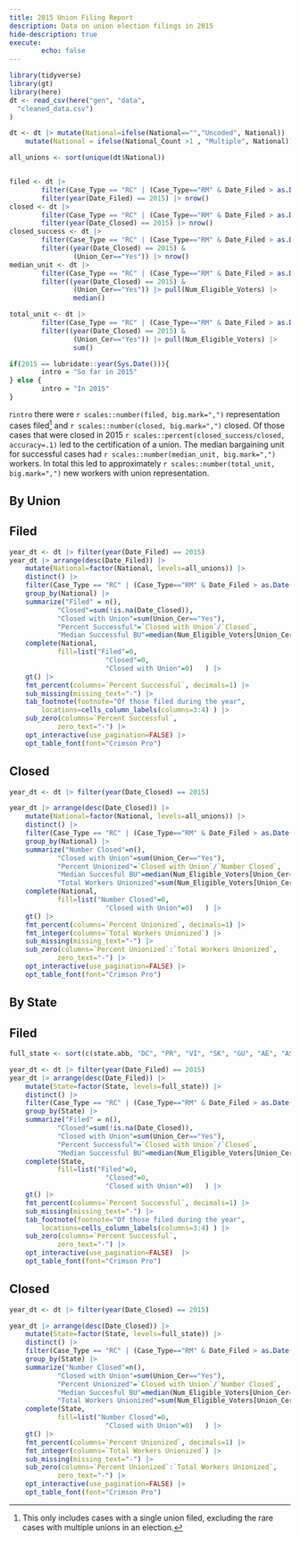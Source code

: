 ```yaml
---
title: 2015 Union Filing Report
description: Data on union election filings in 2015
hide-description: true 
execute:
        echo: false
---
```



```r

library(tidyverse)
library(gt)
library(here)
dt <- read_csv(here("gen", "data", 
  "cleaned_data.csv")
)

dt <- dt |> mutate(National=ifelse(National=="","Uncoded", National)) |> 
    mutate(National = ifelse(National_Count >1 , "Multiple", National))

all_unions <- sort(unique(dt$National))


filed <- dt |>
        filter(Case_Type == "RC" | (Case_Type=="RM" & Date_Filed > as.Date("2023-08-25"))) |>
        filter(year(Date_Filed) == 2015) |> nrow()
closed <- dt |>  
        filter(Case_Type == "RC" | (Case_Type=="RM" & Date_Filed > as.Date("2023-08-25"))) |> 
        filter(year(Date_Closed) == 2015) |> nrow()
closed_success <- dt |>  
        filter(Case_Type == "RC" | (Case_Type=="RM" & Date_Filed > as.Date("2023-08-25")))   |> 
        filter((year(Date_Closed) == 2015) &
                (Union_Cer=="Yes")) |> nrow()
median_unit <- dt |>  
        filter(Case_Type == "RC" | (Case_Type=="RM" & Date_Filed > as.Date("2023-08-25")))  |> 
        filter((year(Date_Closed) == 2015) &
                (Union_Cer=="Yes")) |> pull(Num_Eligible_Voters) |>
                median()

total_unit <- dt |>   
        filter(Case_Type == "RC" | (Case_Type=="RM" & Date_Filed > as.Date("2023-08-25")))  |> 
        filter((year(Date_Closed) == 2015) &
                (Union_Cer=="Yes")) |> pull(Num_Eligible_Voters) |>
                sum()

if(2015 == lubridate::year(Sys.Date())){
        intro = "So far in 2015"
} else {
        intro = "In 2015"
}
```

r`intro` there were `r scales::number(filed, big.mark=",")` representation cases filed[^note] and `r scales::number(closed, big.mark=",")` closed. Of those cases that were closed in 2015 `r scales::percent(closed_success/closed, accuracy=.1)` led to the certification of a union. The median bargaining unit for successful cases had `r scales::number(median_unit, big.mark=",")` workers. In total this led to approximately `r scales::number(total_unit, big.mark=",")` new workers with union representation. 

[^note]: This only includes cases with a single union filed, excluding the rare cases with multiple unions in an election. 

## By Union 




::: {.panel-tabset}

## Filed 
```r

year_dt <- dt |> filter(year(Date_Filed) == 2015)
year_dt |> arrange(desc(Date_Filed)) |> 
    mutate(National=factor(National, levels=all_unions)) |> 
    distinct() |> 
    filter(Case_Type == "RC" | (Case_Type=="RM" & Date_Filed > as.Date("2023-08-25")))   |> 
    group_by(National) |> 
    summarize("Filed" = n(),
            "Closed"=sum(!is.na(Date_Closed)), 
            "Closed with Union"=sum(Union_Cer=="Yes"), 
            "Percent Successful"=`Closed with Union`/`Closed`, 
            "Median Successful BU"=median(Num_Eligible_Voters[Union_Cer=="Yes"], na.rm=T)) |>
    complete(National, 
            fill=list("Filed"=0, 
                        "Closed"=0, 
                        "Closed with Union"=0)   ) |> 
    gt() |> 
    fmt_percent(columns=`Percent Successful`, decimals=1) |> 
    sub_missing(missing_text="-") |> 
    tab_footnote(footnote="Of those filed during the year", 
        locations=cells_column_labels(columns=3:4) ) |> 
    sub_zero(columns=`Percent Successful`, 
            zero_text="-") |>
    opt_interactive(use_pagination=FALSE) |> 
    opt_table_font(font="Crimson Pro")

```


## Closed
```r
year_dt <- dt |> filter(year(Date_Closed) == 2015)

year_dt |> arrange(desc(Date_Closed)) |> 
    mutate(National=factor(National, levels=all_unions)) |> 
    distinct() |> 
    filter(Case_Type == "RC" | (Case_Type=="RM" & Date_Filed > as.Date("2023-08-25")))   |> 
    group_by(National) |> 
    summarize("Number Closed"=n(), 
            "Closed with Union"=sum(Union_Cer=="Yes"), 
            "Percent Unionized"=`Closed with Union`/`Number Closed`, 
            "Median Succesful BU"=median(Num_Eligible_Voters[Union_Cer=="Yes"], na.rm=T), 
            "Total Workers Unionized"=sum(Num_Eligible_Voters[Union_Cer=="Yes"], na.rm=T)) |>
    complete(National, 
            fill=list("Number Closed"=0, 
                        "Closed with Union"=0)   ) |> 
    gt() |> 
    fmt_percent(columns=`Percent Unionized`, decimals=1) |> 
    fmt_integer(columns=`Total Workers Unionized`) |> 
    sub_missing(missing_text="-") |> 
    sub_zero(columns=`Percent Unionized`:`Total Workers Unionized`, 
            zero_text="-") |>
    opt_interactive(use_pagination=FALSE) |> 
    opt_table_font(font="Crimson Pro")

```

:::


## By State


::: {.panel-tabset}

## Filed 
```r
full_state <- sort(c(state.abb, "DC", "PR", "VI", "SK", "GU", "AE", "AS"))

year_dt <- dt |> filter(year(Date_Filed) == 2015)
year_dt |> arrange(desc(Date_Filed)) |> 
    mutate(State=factor(State, levels=full_state)) |> 
    distinct() |> 
    filter(Case_Type == "RC" | (Case_Type=="RM" & Date_Filed > as.Date("2023-08-25")))    |> 
    group_by(State) |> 
    summarize("Filed" = n(),
            "Closed"=sum(!is.na(Date_Closed)), 
            "Closed with Union"=sum(Union_Cer=="Yes"), 
            "Percent Successful"=`Closed with Union`/`Closed`, 
            "Median Successful BU"=median(Num_Eligible_Voters[Union_Cer=="Yes"], na.rm=T)) |>
    complete(State, 
            fill=list("Filed"=0, 
                        "Closed"=0, 
                        "Closed with Union"=0)   ) |> 
    gt() |> 
    fmt_percent(columns=`Percent Successful`, decimals=1) |> 
    sub_missing(missing_text="-") |> 
    tab_footnote(footnote="Of those filed during the year", 
        locations=cells_column_labels(columns=3:4) ) |> 
    sub_zero(columns=`Percent Successful`, 
            zero_text="-") |>
    opt_interactive(use_pagination=FALSE)  |> 
    opt_table_font(font="Crimson Pro")

```


## Closed
```r
year_dt <- dt |> filter(year(Date_Closed) == 2015)

year_dt |> arrange(desc(Date_Closed)) |> 
    mutate(State=factor(State, levels=full_state)) |> 
    distinct() |> 
    filter(Case_Type == "RC" | (Case_Type=="RM" & Date_Filed > as.Date("2023-08-25")))   |> 
    group_by(State) |> 
    summarize("Number Closed"=n(), 
            "Closed with Union"=sum(Union_Cer=="Yes"), 
            "Percent Unionized"=`Closed with Union`/`Number Closed`, 
            "Median Succesful BU"=median(Num_Eligible_Voters[Union_Cer=="Yes"], na.rm=T), 
            "Total Workers Unionized"=sum(Num_Eligible_Voters[Union_Cer=="Yes"], na.rm=T)) |>
    complete(State, 
            fill=list("Number Closed"=0, 
                        "Closed with Union"=0)   ) |> 
    gt() |> 
    fmt_percent(columns=`Percent Unionized`, decimals=1) |> 
    fmt_integer(columns=`Total Workers Unionized`) |> 
    sub_missing(missing_text="-") |> 
    sub_zero(columns=`Percent Unionized`:`Total Workers Unionized`, 
            zero_text="-") |>
    opt_interactive(use_pagination=FALSE) |> 
    opt_table_font(font="Crimson Pro")

```

:::




